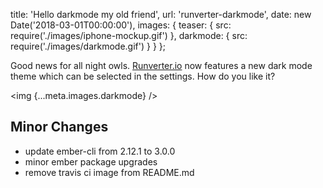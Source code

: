   title: 'Hello darkmode my old friend',
  url: 'runverter-darkmode',
  date: new Date('2018-03-01T00:00:00'),
  images: {
    teaser: {
      src: require('./images/iphone-mockup.gif')
    },
    darkmode: {
      src: require('./images/darkmode.gif')
    }
  }
};

Good news for all night owls. <a href="https://runverter.io/" target="_blank">Runverter.io</a> now features a new dark mode theme which can be selected in the settings. How do you like it?

<img {...meta.images.darkmode} />

## Minor Changes

- update ember-cli from 2.12.1 to 3.0.0
- minor ember package upgrades
- remove travis ci image from README.md
